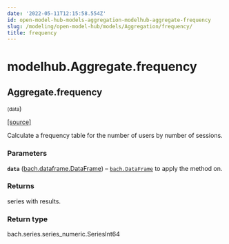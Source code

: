 ```yaml
---
date: '2022-05-11T12:15:58.554Z'
id: open-model-hub-models-aggregation-modelhub-aggregate-frequency
slug: /modeling/open-model-hub/models/Aggregation/frequency/
title: frequency
---
```


# modelhub.Aggregate.frequency

<div className="method">

## <span className="additional-name">Aggregate.</span><span className="name">frequency</span>

<small className="parameter-list">(<span className="parameter" id="data">data</span></small>)


&#8203;<span className="view-source">[[source]](https://github.com/objectiv/objectiv-analytics/blob/main/modelhub/modelhub/aggregate.py)</span>

<div className="content">

Calculate a frequency table for the number of users by number of sessions.


### Parameters

**`data`** ([bach.dataframe.DataFrame](/modeling/bach/api-reference/DataFrame/index.mdx)) – [`bach.DataFrame`](/modeling/bach/api-reference/DataFrame/index.mdx) to apply the method on.



### Returns

series with results.



### Return type

bach.series.series_numeric.SeriesInt64



</div>


</div>
